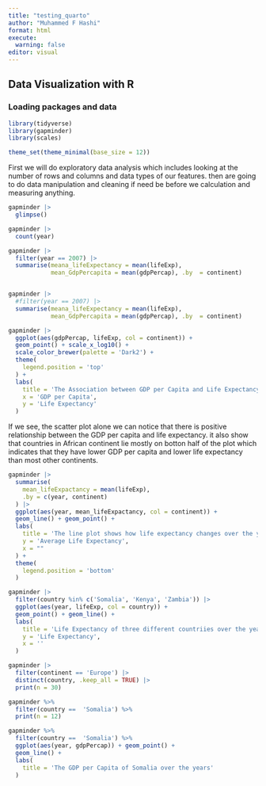 ```yaml
---
title: "testing_quarto"
author: "Muhammed F Hashi"
format: html
execute: 
  warning: false
editor: visual
---
```


## Data Visualization with R

### Loading packages and data

```r
library(tidyverse)
library(gapminder)
library(scales)

theme_set(theme_minimal(base_size = 12))
```

First we will do exploratory data analysis which includes looking at the number of rows and columns and data types of our features. then are going to do data manipulation and cleaning if need be before we calculation and measuring anything.

```r
gapminder |> 
  glimpse()

gapminder |> 
  count(year)

gapminder |> 
  filter(year == 2007) |> 
  summarise(meana_lifeExpectancy = mean(lifeExp),
            mean_GdpPercapita = mean(gdpPercap), .by  = continent)


gapminder |> 
  #filter(year == 2007) |> 
  summarise(meana_lifeExpectancy = mean(lifeExp),
            mean_GdpPercapita = mean(gdpPercap), .by  = continent)

```

```r
gapminder |> 
  ggplot(aes(gdpPercap, lifeExp, col = continent)) +
  geom_point() + scale_x_log10() +
  scale_color_brewer(palette = 'Dark2') +
  theme(
    legend.position = 'top'
  ) +
  labs(
    title = 'The Association between GDP per Capita and Life Expectancy colored with different continents',
    x = 'GDP per Capita',
    y = 'Life Expectancy'
  )

```

If we see, the scatter plot alone we can notice that there is positive relationship between the GDP per capita and life expectancy. it also show that countries in African continent lie mostly on botton half of the plot which indicates that they have lower GDP per capita and lower life expectancy than most other continents.

```r
gapminder |> 
  summarise(
    mean_lifeExpactancy = mean(lifeExp),
    .by = c(year, continent)
  ) |> 
  ggplot(aes(year, mean_lifeExpactancy, col = continent)) +
  geom_line() + geom_point() +
  labs(
    title = 'The line plot shows how life expectancy changes over the years in each continent',
    y = 'Average Life Expectancy',
    x = ""
  ) +
  theme(
    legend.position = 'bottom'
  )
```

```r
gapminder |> 
  filter(country %in% c('Somalia', 'Kenya', 'Zambia')) |> 
  ggplot(aes(year, lifeExp, col = country)) +
  geom_point() + geom_line() +
  labs(
    title = 'Life Expectancy of three different countriies over the years',
    y = 'Life Expectancy',
    x = ''
  )
```

```r
gapminder |> 
  filter(continent == 'Europe') |> 
  distinct(country, .keep_all = TRUE) |> 
  print(n = 30)
```

```r
gapminder %>% 
  filter(country ==  'Somalia') %>% 
  print(n = 12)
```

```r

gapminder %>% 
  filter(country ==  'Somalia') %>% 
  ggplot(aes(year, gdpPercap)) + geom_point() +
  geom_line() +
  labs(
    title = 'The GDP per Capita of Somalia over the years'
  )
```
